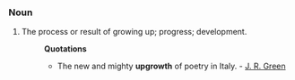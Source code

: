 ===Noun===
#The process or result of growing up; progress; development.
#:'''Quotations'''
#:*The new and mighty '''upgrowth''' of poetry in Italy. - [[J. R. Green]]